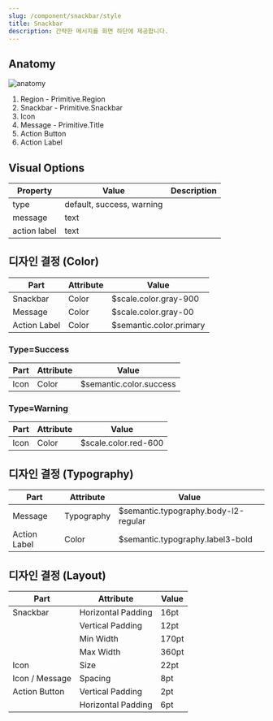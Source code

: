 ```yaml
---
slug: /component/snackbar/style
title: Snackbar
description: 간략한 메시지를 화면 하단에 제공합니다.
---
```


## Anatomy

![anatomy](./anatomy.png)

1. Region - Primitive.Region
2. Snackbar - Primitive.Snackbar
3. Icon
4. Message - Primitive.Title
5. Action Button
6. Action Label

## Visual Options

| Property     | Value                     | Description |
| ------------ | ------------------------- | ----------- |
| type         | default, success, warning |             |
| message      | text                      |             |
| action label | text                      |             |

## 디자인 결정 (Color)

| Part         | Attribute | Value                   |
| ------------ | --------- | ----------------------- |
| Snackbar     | Color     | $scale.color.gray-900   |
| Message      | Color     | $scale.color.gray-00    |
| Action Label | Color     | $semantic.color.primary |

### Type=Success

| Part | Attribute | Value                   |
| ---- | --------- | ----------------------- |
| Icon | Color     | $semantic.color.success |

### Type=Warning

| Part | Attribute | Value                |
| ---- | --------- | -------------------- |
| Icon | Color     | $scale.color.red-600 |

## 디자인 결정 (Typography)

| Part         | Attribute  | Value                                |
| ------------ | ---------- | ------------------------------------ |
| Message      | Typography | $semantic.typography.body-l2-regular |
| Action Label | Color      | $semantic.typography.label3-bold     |

## 디자인 결정 (Layout)

| Part           | Attribute          | Value |
| -------------- | ------------------ | ----- |
| Snackbar       | Horizontal Padding | 16pt  |
|                | Vertical Padding   | 12pt  |
|                | Min Width          | 170pt |
|                | Max Width          | 360pt |
| Icon           | Size               | 22pt  |
| Icon / Message | Spacing            | 8pt   |
| Action Button  | Vertical Padding   | 2pt   |
|                | Horizontal Padding | 6pt   |
